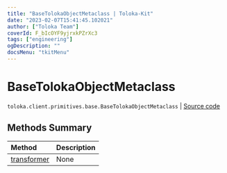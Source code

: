 ```yaml
---
title: "BaseTolokaObjectMetaclass | Toloka-Kit"
date: "2023-02-07T15:41:45.102021"
author: ["Toloka Team"]
coverId: F_bIcOYF9yjrxkPZrXc3
tags: ["engineering"]
ogDescription: ""
docsMenu: "tkitMenu"
---
```


# BaseTolokaObjectMetaclass
`toloka.client.primitives.base.BaseTolokaObjectMetaclass` | [Source code](https://github.com/Toloka/toloka-kit/blob/v1.1.3/src/client/primitives/base.py#L117)

## Methods Summary

| Method | Description |
| :------| :-----------|
[transformer](/docs-new/toloka-kit/reference/toloka.client.primitives.base.BaseTolokaObjectMetaclass.transformer)| None
